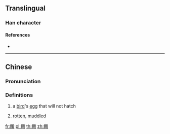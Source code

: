 ==Translingual==

===Han character===
{{Han char|rn=79|rad=殳|as=12|sn=16|four=77247|canj=HHSLE|ids=⿰卵段}}

====References====
* {{Han ref|kx=0587.220|dkj=16681|dj=0979.240|hdz=32166.150|uh=6BC8|ud=27592|bh=E9E4|bd=59876}}

----

==Chinese==
{{zh-forms}}

===Pronunciation===
{{zh-pron
|m=duàn
|c=dyun6
|mc=y
|oc=y
|ma=
|cat=n,c:a
}}

===Definitions===
{{zh-hanzi}}

# a [[bird]]'s [[egg]] that will not hatch
# {{rfv-sense}} {{lb|zh|Cantonese}} [[rotten]], [[muddled]]

[[fr:毈]]
[[pl:毈]]
[[th:毈]]
[[zh:毈]]